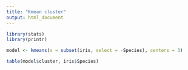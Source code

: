 ```yaml
---
title: "Kmean cluster"
output: html_document
---
```


```r
library(stats)
library(printr)

model <- kmeans(x = subset(iris, select = -Species), centers = 3)

table(model$cluster, iris$Species)

```
